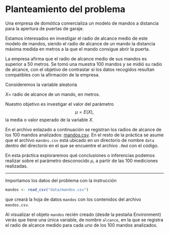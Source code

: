 # Planteamiento del problema {#problem}


:::{.ebox data-latex="{}"}
Una empresa de domótica comercializa un modelo de mandos a distancia para la apertura de puertas de garaje. 

Estamos interesados en investigar el radio de alcance medio de este modelo de mandos, siendo el radio de alcance de un mando la distancia máxima medida en metros a la que el mando consigue abrir la puerta.

La empresa afirma que el radio de alcance medio de sus mandos es superior a $50$ metros.  Se tomó una muestra $100$ mandos y se midió su radio de alcance, con el objetivo de contrastar si los datos recogidos resultan compatibles con la afirmación de la empresa.
:::

Consideremos la variable aleatoria 

:::{.center data-latex=""}
$X =$ radio de alcance de un mando, en metros.  
:::

Nuestro objetivo es investigar el valor del parámetro 
$$
\mu = E(X),
$$
la media o valor esperado de la variable $X$.

En el archivo enlazado a continuación se registran los radios de alcance de los  $100$ mandos analizados:  [mandos.csv](https://drive.google.com/uc?id=1dDOdobanG-_ZTTh0mx1R6KRSrnvtD8gL&export=download){target=_blank}. En el resto de la práctica se asume que el archivo `mandos.csv` está ubicado en un directorio de nombre `data` dentro del directorio en el que se encuentre el archivo `.Rmd` con el código.


En esta práctica exploraremos qué conclusiones o inferencias podemos realizar sobre el parámetro desconocido $\mu$, a partir de las $100$ mediciones realizadas. 



***

Importamos  los datos del problema con la instrucción
```r
mandos <- read_csv("data/mandos.csv")
```
que creará la hoja de datos `mandos` con los contenidos del archivo ` mandos.csv`.



Al visualizar el objeto `mandos` recién creado (desde la pestaña Environment) verás que  tiene una única variable, de nombre `alcance`, en la que se registra el radio de alcance medido para cada uno de los $100$ mandos analizados. 
